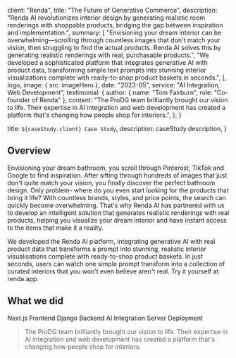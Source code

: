 
  client: "Renda",
  title: "The Future of Generative Commerce",
  description:
    "Renda AI revolutionizes interior design by generating realistic room renderings with shoppable products, bridging the gap between inspiration and implementation.",
  summary: [
    "Envisioning your dream interior can be overwhelming—scrolling through countless images that don't match your vision, then struggling to find the actual products. Renda AI solves this by generating realistic renderings with real, purchasable products.",
    "We developed a sophisticated platform that integrates generative AI with product data, transforming simple text prompts into stunning interior visualizations complete with ready-to-shop product baskets in seconds.",
  ],
  logo,
  image: { src: imageHero },
  date: "2023-05",
  service: "AI Integration, Web Development",
  testimonial: {
    author: { name: "Tom Fairburn", role: "Co-founder of Renda" },
    content:
      "The ProDG team brilliantly brought our vision to life. Their expertise in AI integration and web development has created a platform that's changing how people shop for interiors.",
  },
}

  title: `${caseStudy.client} Case Study`,
  description: caseStudy.description,
}

## Overview

Envisioning your dream bathroom, you scroll through Pinterest, TikTok and Google to find inspiration. After sifting through hundreds of images that just don't quite match your vision, you finally discover the perfect bathroom design. Only problem- where do you even start looking for the products that bring it life? With countless brands, styles, and price points, the search can quickly become overwhelming. That's why Renda AI has partnered with us to develop an intelligent solution that generates realistic renderings with real products, helping you visualize your dream interior and have instant access to the items that make it a reality.

We developed the Renda AI platform, integrating generative AI with real product data that transforms a prompt into stunning, realistic interior visualisations complete with ready-to-shop product baskets. In just seconds, users can watch one simple prompt transform into a collection of curated interiors that you won't even believe aren't real. Try it yourself at renda.app.

## What we did

<TagList>
  <TagListItem>Next.js Frontend</TagListItem>
  <TagListItem>Django Backend</TagListItem>
  <TagListItem>AI Integration</TagListItem>
  <TagListItem>Server Deployment</TagListItem>
</TagList>

<Blockquote
  author={{ name: "Tom Fairburn", role: "Co-founder of Renda" }}
  image={{ src: imageTomFairburn }}
>
  The ProDG team brilliantly brought our vision to life. Their expertise in AI integration and web development has created a platform that's changing how people shop for interiors.
</Blockquote>

<StatList>
  <StatListItem value="8s" label="Average rendering time" />
  <StatListItem value="92%" label="Product match accuracy" />
  <StatListItem value="45%" label="Conversion rate increase" />
  <StatListItem value="10K+" label="Daily renders" />
</StatList>
